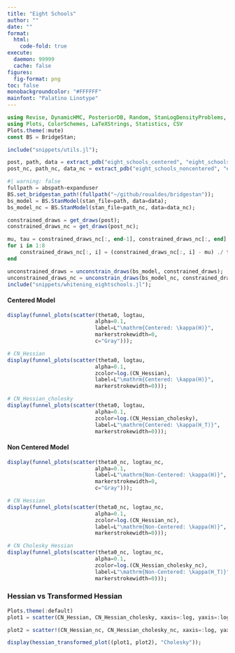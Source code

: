 ```yaml
---
title: "Eight Schools"
author: ""
date: ""
format:
  html:
    code-fold: true
execute: 
  daemon: 99999
  cache: false
figures:
  fig-format: png
toc: false
monobackgroundcolor: "#FFFFFF"
mainfont: "Palatino Linotype"
---
```


```julia
using Revise, DynamicHMC, PosteriorDB, Random, StanLogDensityProblems, JSON, BridgeStan, DataFrames, LinearAlgebra, StatsBase, Distributions
using Plots, ColorSchemes, LaTeXStrings, Statistics, CSV
Plots.theme(:mute)
const BS = BridgeStan;
```

```julia
include("snippets/utils.jl"); 
```

```julia
post, path, data = extract_pdb("eight_schools_centered", "eight_schools-eight_schools_centered");
post_nc, path_nc, data_nc = extract_pdb("eight_schools_noncentered", "eight_schools-eight_schools_noncentered");
```

```julia
#| warning: false
fullpath = abspath∘expanduser
BS.set_bridgestan_path!(fullpath("~/github/roualdes/bridgestan"));
bs_model = BS.StanModel(stan_file=path, data=data);
bs_model_nc = BS.StanModel(stan_file=path_nc, data=data_nc);
```

```julia
constrained_draws = get_draws(post);
constrained_draws_nc = get_draws(post_nc);

mu, tau = constrained_draws_nc[:, end-1], constrained_draws_nc[:, end]
for i in 1:8
    constrained_draws_nc[:, i] = (constrained_draws_nc[:, i] - mu) ./ tau
end
```

```julia
unconstrained_draws = unconstrain_draws(bs_model, constrained_draws);
unconstrained_draws_nc = unconstrain_draws(bs_model_nc, constrained_draws_nc);
include("snippets/whitening_eightschools.jl");
```

#### Centered Model

```julia
display(funnel_plots(scatter(theta0, logtau, 
                            alpha=0.1, 
                            label=L"\mathrm{Centered: \kappa(H)}", 
                            markerstrokewidth=0, 
                            c="Gray")));

# CN_Hessian
display(funnel_plots(scatter(theta0, logtau, 
                            alpha=0.1, 
                            zcolor=log.(CN_Hessian), 
                            label=L"\mathrm{Centered: \kappa(H)}", 
                            markerstrokewidth=0)));

# CN_Hessian_cholesky
display(funnel_plots(scatter(theta0, logtau, 
                            alpha=0.1, 
                            zcolor=log.(CN_Hessian_cholesky), 
                            label=L"\mathrm{Centered: \kappa(H_T)}", 
                            markerstrokewidth=0)));
```

#### Non Centered Model

```julia
display(funnel_plots(scatter(theta0_nc, logtau_nc, 
                            alpha=0.1, 
                            label=L"\mathrm{Non-Centered: \kappa(H)}", 
                            markerstrokewidth=0, 
                            c="Gray")));

# CN Hessian
display(funnel_plots(scatter(theta0_nc, logtau_nc, 
                            alpha=0.1, 
                            zcolor=log.(CN_Hessian_nc), 
                            label=L"\mathrm{Non-Centered: \kappa(H)}", 
                            markerstrokewidth=0)));

# CN Cholesky Hessian
display(funnel_plots(scatter(theta0_nc, logtau_nc, 
                            alpha=0.1, 
                            zcolor=log.(CN_Hessian_cholesky_nc),
                            label=L"\mathrm{Non-Centered: \kappa(H_T)}", 
                            markerstrokewidth=0)));
```

### Hessian vs Transformed Hessian

```julia
Plots.theme(:default)
plot1 = scatter(CN_Hessian, CN_Hessian_cholesky, xaxis=:log, yaxis=:log, alpha=0.1, label="Centered Eight Schools", font="Palatino Linotype")

plot2 = scatter!(CN_Hessian_nc, CN_Hessian_cholesky_nc, xaxis=:log, yaxis=:log, alpha=0.1, label="Non-Centered Eight Schools", font="Palatino Linotype")

display(hessian_transformed_plot((plot1, plot2), "Cholesky"));
```

